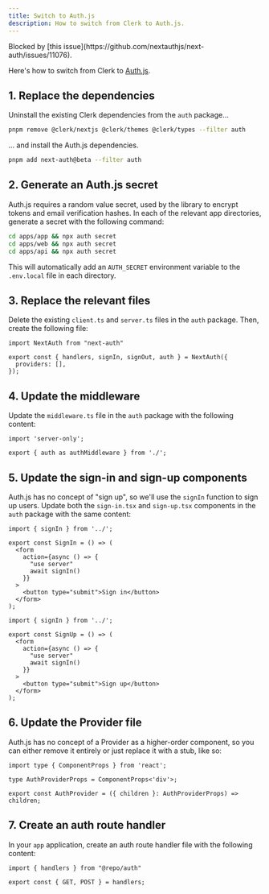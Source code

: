 ```yaml
---
title: Switch to Auth.js
description: How to switch from Clerk to Auth.js.
---
```


<Warning>
Blocked by [this issue](https://github.com/nextauthjs/next-auth/issues/11076).
</Warning>

Here's how to switch from Clerk to [Auth.js](https://authjs.dev/).

## 1. Replace the dependencies

Uninstall the existing Clerk dependencies from the `auth` package...

```sh Terminal
pnpm remove @clerk/nextjs @clerk/themes @clerk/types --filter auth
```

... and install the Auth.js dependencies.

```sh Terminal
pnpm add next-auth@beta --filter auth
```

## 2. Generate an Auth.js secret

Auth.js requires a random value secret, used by the library to encrypt tokens and email verification hashes. In each of the relevant app directories, generate a secret with the following command:

```sh Terminal
cd apps/app && npx auth secret
cd apps/web && npx auth secret
cd apps/api && npx auth secret
```

This will automatically add an `AUTH_SECRET` environment variable to the `.env.local` file in each directory.

## 3. Replace the relevant files

Delete the existing `client.ts` and `server.ts` files in the `auth` package. Then, create the following file:

```tsx packages/auth/index.ts
import NextAuth from "next-auth"
 
export const { handlers, signIn, signOut, auth } = NextAuth({
  providers: [],
});
```

## 4. Update the middleware

Update the `middleware.ts` file in the `auth` package with the following content:

```tsx packages/auth/middleware.ts
import 'server-only';

export { auth as authMiddleware } from './';
```

## 5. Update the sign-in and sign-up components

Auth.js has no concept of "sign up", so we'll use the `signIn` function to sign up users. Update both the `sign-in.tsx` and `sign-up.tsx` components in the `auth` package with the same content:

<CodeGroup>

```tsx packages/auth/components/sign-in.tsx
import { signIn } from '../';

export const SignIn = () => (
  <form
    action={async () => {
      "use server"
      await signIn()
    }}
  >
    <button type="submit">Sign in</button>
  </form>
);
```

```tsx packages/auth/components/sign-up.tsx
import { signIn } from '../';

export const SignUp = () => (
  <form
    action={async () => {
      "use server"
      await signIn()
    }}
  >
    <button type="submit">Sign up</button>
  </form>
);
```

</CodeGroup>

## 6. Update the Provider file

Auth.js has no concept of a Provider as a higher-order component, so you can either remove it entirely or just replace it with a stub, like so:

```tsx packages/auth/provider.tsx
import type { ComponentProps } from 'react';

type AuthProviderProps = ComponentProps<'div'>;

export const AuthProvider = ({ children }: AuthProviderProps) => children;
```

## 7. Create an auth route handler

In your `app` application, create an auth route handler file with the following content:

```tsx apps/app/api/auth/[...nextauth]/route.ts
import { handlers } from "@repo/auth"

export const { GET, POST } = handlers;
```
